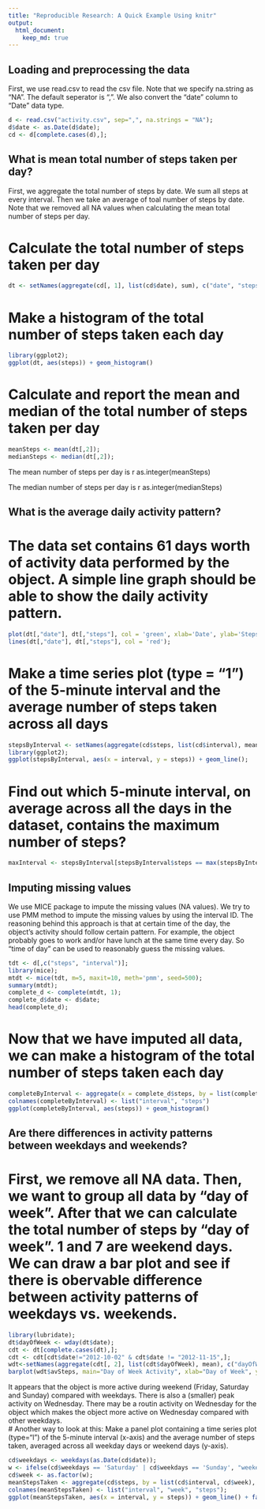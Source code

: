 ```yaml
---
title: "Reproducible Research: A Quick Example Using knitr"
output: 
  html_document:
    keep_md: true
---
```


## Loading and preprocessing the data

First, we use read.csv to read the csv file. Note that we specify na.string as "NA". The default seperator is ",". We also convert the "date" column to "Date" data type.

```r
d <- read.csv("activity.csv", sep=",", na.strings = "NA");
d$date <- as.Date(d$date);
cd <- d[complete.cases(d),];
```

## What is mean total number of steps taken per day?

First, we aggregate the total number of steps by date. We sum all steps at every interval. Then we take an average of toal number of steps by date. Note that we removed all NA values when calculating the mean total number of steps per day.


# Calculate the total number of steps taken per day

```r
dt <- setNames(aggregate(cd[, 1], list(cd$date), sum), c("date", "steps"));
```

# Make a histogram of the total number of steps taken each day

```r
library(ggplot2);
ggplot(dt, aes(steps)) + geom_histogram()
```

# Calculate and report the mean and median of the total number of steps taken per day
```r
meanSteps <- mean(dt[,2]);
medianSteps <- median(dt[,2]);
```

The mean number of steps per day is r as.integer(meanSteps)

The median number of steps per day is r as.integer(medianSteps)

## What is the average daily activity pattern?

# The data set contains 61 days worth of activity data performed by the object. A simple line graph should be able to show the daily activity pattern. 

```r
plot(dt[,"date"], dt[,"steps"], col = 'green', xlab='Date', ylab='Steps', main='Total Steps per Day', pch=19);
lines(dt[,"date"], dt[,"steps"], col = 'red');
```

# Make a time series plot (type = "1") of the 5-minute interval  and the average number of steps taken across all days
```r
stepsByInterval <- setNames(aggregate(cd$steps, list(cd$interval), mean), c("interval", "steps"));
library(ggplot2);
ggplot(stepsByInterval, aes(x = interval, y = steps)) + geom_line();
```

# Find out which 5-minute interval, on average across all the days in the dataset, contains the maximum number of steps? 
```r
maxInterval <- stepsByInterval[stepsByInterval$steps == max(stepsByInterval$steps), ]$interval
```

## Imputing missing values

We use MICE package to impute the missing values (NA values). We try to use PMM method to impute the missing values by using the interval ID. The reasoning behind this approach is that at certain time of the day, the object's activity should follow certain pattern. For example, the object probably goes to work and/or have lunch at the same time every day. So "time of day" can be used to reasonably guess the missing values.


```r
tdt <- d[,c("steps", "interval")];
library(mice);
mtdt <- mice(tdt, m=5, maxit=10, meth='pmm', seed=500);
summary(mtdt);
complete_d <- complete(mtdt, 1);
complete_d$date <- d$date;
head(complete_d);
```


# Now that we have imputed all data, we can make a histogram of the total number of steps taken each day
```r
completeByInterval <- aggregate(x = complete_d$steps, by = list(complete_d$interval), mean)
colnames(completeByInterval) <- list("interval", "steps")
ggplot(completeByInterval, aes(steps)) + geom_histogram()
```
## Are there differences in activity patterns between weekdays and weekends?
# First, we remove all NA data. Then, we want to group all data by "day of week". After that we can calculate the total number of steps by "day of week". 1 and 7 are weekend days. We can draw a bar plot and see if there is obervable difference between activity patterns of weekdays vs. weekends.  

```r
library(lubridate);
dt$dayOfWeek <- wday(dt$date);
cdt <- dt[complete.cases(dt),];
cdt <- cdt[cdt$date!="2012-10-02" & cdt$date != "2012-11-15",];
wdt<-setNames(aggregate(cdt[, 2], list(cdt$dayOfWeek), mean), c("dayOfWeek", "avSteps"));
barplot(wdt$avSteps, main="Day of Week Activity", xlab="Day of Week", ylab = "Avg. # of Steps", names.arg=c("Sun", "Mon", "Tue", "Wed", "Thu", "Fri", "Sat"), color="red");
```

It appears that the object is more active during weekend (Friday, Saturday and Sunday) compared with weekdays. There is also a (smaller) peak activity on Wednesday. There may be a routin activity on Wednesday for the object which makes the object more active on Wednesday compared with other weekdays.   
# Another way to look at this: Make a panel plot containing a time series plot (type="l") of the 5-minute interval (x-axis) and the average number of steps taken, averaged across all weekday days or weekend days (y-axis).
```r

cd$weekdays <- weekdays(as.Date(cd$date));
w <- ifelse(cd$weekdays == 'Saturday' | cd$weekdays == 'Sunday', "weekend", "weekday");
cd$week <- as.factor(w);
meanStepsTaken <- aggregate(cd$steps, by = list(cd$interval, cd$week), mean);
colnames(meanStepsTaken) <- list("interval", "week", "steps");
ggplot(meanStepsTaken, aes(x = interval, y = steps)) + geom_line() + facet_grid(. ~ week);
```

